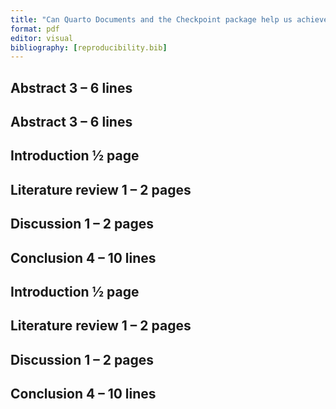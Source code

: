 ```yaml
---
title: "Can Quarto Documents and the Checkpoint package help us achieve reproducibility?"
format: pdf
editor: visual
bibliography: [reproducibility.bib]
---
```


## Abstract 3 -- 6 lines

## Abstract 3 -- 6 lines

## Introduction ½ page

## Literature review 1 -- 2 pages

## Discussion 1 -- 2 pages

## Conclusion 4 -- 10 lines

## Introduction ½ page

## Literature review 1 -- 2 pages

## Discussion 1 -- 2 pages

## Conclusion 4 -- 10 lines
